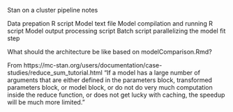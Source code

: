 Stan on a cluster pipeline notes

Data prepation R script
Model text file
Model compilation and running R script
Model output processing script
Batch script parallelizing the model fit step

What should the architecture be like based on modelComparison.Rmd?

From https://mc-stan.org/users/documentation/case-studies/reduce_sum_tutorial.html
"If a model has a large number of arguments that are either defined in the parameters block, transformed parameters block, or model block, or do not do very much computation inside the reduce function, or does not get lucky with caching, the speedup will be much more limited."